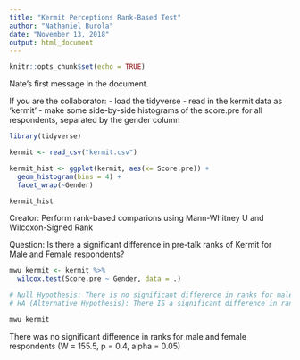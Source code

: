 ```yaml
---
title: "Kermit Perceptions Rank-Based Test"
author: "Nathaniel Burola"
date: "November 13, 2018"
output: html_document
---
```


```r
knitr::opts_chunk$set(echo = TRUE)
```

Nate's first message in the document. 

If you are the collaborator:
- load the tidyverse
- read in the kermit data as 'kermit'
- make some side-by-side histograms of the score.pre for all respondents, separated by the gender column

```r
library(tidyverse)

kermit <- read_csv("kermit.csv")

kermit_hist <- ggplot(kermit, aes(x= Score.pre)) +
  geom_histogram(bins = 4) + 
  facet_wrap(~Gender)

kermit_hist
```

Creator: Perform rank-based comparions using Mann-Whitney U and Wilcoxon-Signed Rank 

Question: Is there a significant difference in pre-talk ranks of Kermit for Male and Female respondents?

```r

mwu_kermit <- kermit %>%  
  wilcox.test(Score.pre ~ Gender, data = .)

# Null Hypothesis: There is no significant difference in ranks for male and female respondents 
# HA (Alternative Hypothesis): There IS a significant difference in ranks for male and female respondents 

mwu_kermit
```
There was no significant difference in ranks for male and female respondents (W = 155.5, p = 0.4, alpha = 0.05)
